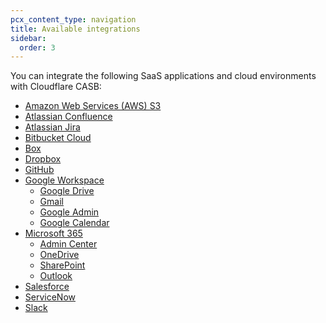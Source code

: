 ```yaml
---
pcx_content_type: navigation
title: Available integrations
sidebar:
  order: 3
---
```


You can integrate the following SaaS applications and cloud environments with Cloudflare CASB:

- [Amazon Web Services (AWS) S3](/cloudflare-one/applications/casb/casb-integrations/aws-s3/)
- [Atlassian Confluence](/cloudflare-one/applications/casb/casb-integrations/atlassian-confluence/)
- [Atlassian Jira](/cloudflare-one/applications/casb/casb-integrations/atlassian-jira/)
- [Bitbucket Cloud](/cloudflare-one/applications/casb/casb-integrations/bitbucket-cloud/)
- [Box](/cloudflare-one/applications/casb/casb-integrations/box/)
- [Dropbox](/cloudflare-one/applications/casb/casb-integrations/dropbox/)
- [GitHub](/cloudflare-one/applications/casb/casb-integrations/github/)
- [Google Workspace](/cloudflare-one/applications/casb/casb-integrations/google-workspace/)
  - [Google Drive](/cloudflare-one/applications/casb/casb-integrations/google-workspace/google-drive/)
  - [Gmail](/cloudflare-one/applications/casb/casb-integrations/google-workspace/gmail/)
  - [Google Admin](/cloudflare-one/applications/casb/casb-integrations/google-workspace/google-admin/)
  - [Google Calendar](/cloudflare-one/applications/casb/casb-integrations/google-workspace/google-calendar/)
- [Microsoft 365](/cloudflare-one/applications/casb/casb-integrations/microsoft-365/)
  - [Admin Center](/cloudflare-one/applications/casb/casb-integrations/microsoft-365/admin-center/)
  - [OneDrive](/cloudflare-one/applications/casb/casb-integrations/microsoft-365/onedrive/)
  - [SharePoint](/cloudflare-one/applications/casb/casb-integrations/microsoft-365/sharepoint/)
  - [Outlook](/cloudflare-one/applications/casb/casb-integrations/microsoft-365/outlook/)
- [Salesforce](/cloudflare-one/applications/casb/casb-integrations/salesforce/)
- [ServiceNow](/cloudflare-one/applications/casb/casb-integrations/servicenow/)
- [Slack](/cloudflare-one/applications/casb/casb-integrations/slack/)

